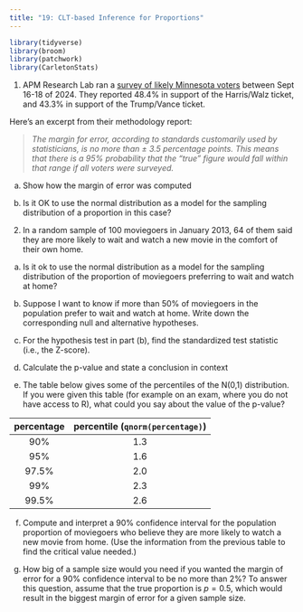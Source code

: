 ```yaml
---
title: "19: CLT-based Inference for Proportions"
---
```


```r
library(tidyverse)
library(broom)
library(patchwork)
library(CarletonStats)
```

1.  APM Research Lab ran a [survey of likely Minnesota
    voters](https://www.apmresearchlab.org/minnesota-poll-september-2024#methods)
    between Sept 16-18 of 2024. They reported 48.4% in support of
    the Harris/Walz ticket, and 43.3% in support of the Trump/Vance
    ticket.

Here's an excerpt from their methodology report:

> *The margin for error, according to standards customarily used by
> statisticians, is no more than ± 3.5 percentage points. This means
> that there is a 95% probability that the "true" figure would fall
> within that range if all voters were surveyed.*

(a) Show how the margin of error was computed 

\vspace{1in}

(b) Is it OK to use the normal distribution as a model for the sampling
    distribution of a proportion in this case?

\vspace{1in}

2.  In a random sample of 100 moviegoers in January 2013, 64 of them
    said they are more likely to wait and watch a new movie in the
    comfort of their own home.

(a) Is it ok to use the normal distribution as a model for the sampling
    distribution of the proportion of moviegoers preferring to wait and
    watch at home?
    
\vspace{1in}

(b) Suppose I want to know if more than 50% of moviegoers in the
    population prefer to wait and watch at home. Write down the
    corresponding null and alternative hypotheses.
    
\vspace{1in}

(c) For the hypothesis test in part (b), find the standardized test
    statistic (i.e., the Z-score).
    
\vspace{1in}

(d) Calculate the p-value and state a conclusion in context

\vspace{1in}

(e) The table below gives some of the percentiles of the N(0,1)
    distribution. If you were given this table (for example on an exam,
    where you do not have access to R), what could you say about the
    value of the p-value?

|  percentage  |  percentile (`qnorm(percentage)`)  |
|:---------------------:|:------------:|
|         90%          |     1.3      |
|         95%          |     1.6      |
|         97.5%          |     2.0      |
|         99%          |     2.3      |
|         99.5%          |     2.6      |

(f) Compute and interpret a 90% confidence interval for the population proportion of moviegoers who believe they are more likely to watch a new movie from home. (Use the information from the previous table to find the critical value needed.)

\vspace{1.5in}

(g) How big of a sample size would you need if you wanted the margin of error for a 90% confidence interval to be no more than 2%? To answer this question, assume that the true proportion is $p=0.5$, which would result in the biggest margin of error for a given sample size.
